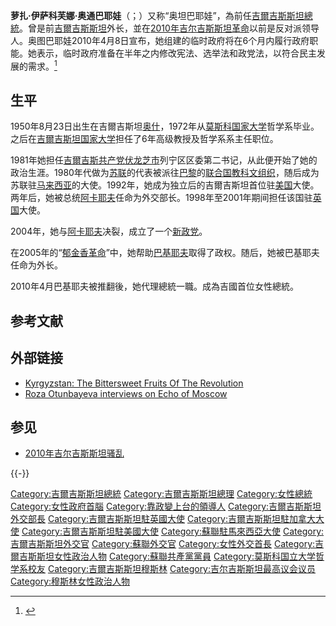 {{多個問題|
{{expand|time=2013-03-26T05:19:14+00:00}}
{{refimprove|time=2013-03-26T05:19:14+00:00}}
{{update|time=2013-03-26T05:19:14+00:00}}
}}
{{NoteTA
|1 = zh-cn:吉尔吉斯斯坦; zh-tw:吉爾吉斯; zh-hk:吉爾吉斯坦;
}}
{{Infobox Officeholder
|name          = 萝扎·伊萨科芙娜·奥通巴耶娃<br /><small>{{lang|ky|Роза Отунбаева}}</small>
|image         = File:Roza Otunbayeva in 2011.jpg
|office        = [[吉爾吉斯坦總統|吉爾吉斯坦總統]]
|primeminister = [[阿尔马兹别克·阿坦巴耶夫|阿尔马兹别克·阿坦巴耶夫]]<br>[[奧穆爾別克·巴巴諾夫|奧穆爾別克·巴巴諾夫]]{{small|（代理）}}<br>[[阿尔马兹别克·阿坦巴耶夫|阿尔马兹别克·阿坦巴耶夫]]
|term_start    = 2010年4月7日
|term_end      = 2011年12月1日
|predecessor   = [[库尔曼别克·巴基耶夫|库尔曼别克·巴基耶夫]]
|successor     = [[阿尔马兹别克·阿坦巴耶夫|阿尔马兹别克·阿坦巴耶夫]]
|birth_date    = {{birth date and age|1950|8|23}}
|birth_place   = {{USSR}}[[吉尔吉斯苏维埃社会主义共和国|吉尔吉斯苏维埃社会主义共和国]][[奥什|奥什]]
|death_date    = 
|death_place   = 
|party         = [[吉爾吉斯斯坦社會民主黨|吉爾吉斯斯坦社會民主黨]]
|alma_mater    = [[莫斯科国家大学|莫斯科国家大学]]
}}
'''萝扎·伊萨科芙娜·奥通巴耶娃'''（{{lang-ky|'''Роза Исаковна Отунбаева'''}}；{{bd|1950年|8月23日|catIdx=O}}）又称“奥坦巴耶娃”，為前任[[吉爾吉斯斯坦總統|吉爾吉斯斯坦總統]]。曾是前[[吉爾吉斯斯坦|吉爾吉斯斯坦]]外长，並在[[2010年吉尔吉斯斯坦革命|2010年吉尔吉斯斯坦革命]]以前是反对派领导人。奥图巴耶娃2010年4月8日宣布，她组建的临时政府将在6个月内履行政府职能。她表示，临时政府准备在半年之内修改宪法、选举法和政党法，以符合民主发展的需求。<ref>{{cite web|url = http://news.163.com/10/0409/01/63PSQPQC000146BC.html|title = 吉尔吉斯斯坦反对派称临时政府将履职半年|access-date = 2010-04-09|archive-url = https://web.archive.org/web/20100413043935/http://news.163.com/10/0409/01/63PSQPQC000146BC.html|archive-date = 2010-04-13|dead-url = yes}}</ref>

== 生平 ==
1950年8月23日出生在吉爾吉斯坦[[奥什|奥什]]，1972年从[[莫斯科国家大学|莫斯科国家大学]]哲学系毕业。之后在[[吉爾吉斯坦国家大学|吉爾吉斯坦国家大学]]担任了6年高级教授及哲学系系主任职位。

1981年她担任[[吉爾吉斯共产党|吉爾吉斯共产党]][[比什凱克|伏龙芝市]]列宁区区委第二书记，从此便开始了她的政治生涯。1980年代做为[[苏联|苏联]]的代表被派往[[巴黎|巴黎]]的[[联合国教科文组织|联合国教科文组织]]，随后成为苏联驻[[马来西亚|马来西亚]]的大使。1992年，她成为独立后的吉爾吉斯坦首位驻[[美国|美国]]大使。两年后，她被总统[[阿卡耶夫|阿卡耶夫]]任命为外交部长。1998年至2001年期间担任该国驻[[英国|英国]]大使。

2004年，她与[[阿斯卡爾·阿卡耶夫|阿卡耶夫]]决裂，成立了一个[[吉尔吉斯斯坦社会民主党|新政党]]。

在2005年的“[[郁金香革命|郁金香革命]]”中，她帮助[[库尔曼别克·巴基耶夫|巴基耶夫]]取得了政权。随后，她被巴基耶夫任命为外长。

2010年4月巴基耶夫被推翻後，她代理總統一職。成為吉國首位女性總統。

== 参考文献 ==
{{Reflist}}

== 外部链接 ==
* [http://www.rferl.org/content/article/1079676.html Kyrgyzstan: The Bittersweet Fruits Of The Revolution] {{Wayback|url=http://www.rferl.org/content/article/1079676.html |date=20100410171734 }}
* [http://echo.msk.ru/guests/10345/ Roza Otunbayeva interviews on Echo of Moscow] {{Wayback|url=http://echo.msk.ru/guests/10345/ |date=20100411052127 }} {{ru icon}}

== 参见 ==
* [[2010年吉尔吉斯斯坦骚乱|2010年吉尔吉斯斯坦骚乱]]

{{-}}
{{s-start}}
{{s-off}}
{{s-bef|before=[[库尔曼别克·巴基耶夫|巴基耶夫]]}}
{{s-ttl|title=[[吉爾吉斯斯坦總統|吉爾吉斯共和国总统]]|years=2010年 - 2011年}}
{{s-aft|after=[[阿尔马兹别克·阿坦巴耶夫|阿尔马兹别克·阿坦巴耶夫]]}}
{{s-bef|before=[[艾德南·卡拉巴耶夫|艾德南·卡拉巴耶夫]]}}
{{s-ttl|title=[[吉爾吉斯斯坦外交部|吉爾吉斯共和国外交部]]部长|years=1994年 - 1997年}}
{{s-aft|after=[[穆拉特别克·伊马纳利耶夫|穆拉特别克·伊马纳利耶夫]]}}
{{s-bef|before=[[穆拉特别克·伊马纳利耶夫|穆拉特别克·伊马纳利耶夫]]}}
{{s-ttl|title=吉爾吉斯共和国外交部部长|years=1992年}}
{{s-aft|after=[[艾德南·卡拉巴耶夫|艾德南·卡拉巴耶夫]]}}
{{s-end}}

{{DEFAULTSORT:Otunbayeva, Roza}}
[[Category:吉爾吉斯斯坦總統|Category:吉爾吉斯斯坦總統]]
[[Category:吉爾吉斯斯坦總理|Category:吉爾吉斯斯坦總理]]
[[Category:女性總統|Category:女性總統]]
[[Category:女性政府首腦|Category:女性政府首腦]]
[[Category:靠政變上台的領導人|Category:靠政變上台的領導人]]
[[Category:吉爾吉斯斯坦外交部長|Category:吉爾吉斯斯坦外交部長]]
[[Category:吉爾吉斯斯坦駐英國大使|Category:吉爾吉斯斯坦駐英國大使]]
[[Category:吉爾吉斯斯坦駐加拿大大使|Category:吉爾吉斯斯坦駐加拿大大使]]
[[Category:吉爾吉斯斯坦駐美國大使|Category:吉爾吉斯斯坦駐美國大使]]
[[Category:蘇聯駐馬來西亞大使|Category:蘇聯駐馬來西亞大使]]
[[Category:吉爾吉斯斯坦外交官|Category:吉爾吉斯斯坦外交官]]
[[Category:蘇聯外交官|Category:蘇聯外交官]]
[[Category:女性外交首長|Category:女性外交首長]]
[[Category:吉爾吉斯斯坦女性政治人物|Category:吉爾吉斯斯坦女性政治人物]]
[[Category:蘇聯共產黨黨員|Category:蘇聯共產黨黨員]]
[[Category:莫斯科国立大学哲学系校友|Category:莫斯科国立大学哲学系校友]]
[[Category:吉爾吉斯斯坦穆斯林|Category:吉爾吉斯斯坦穆斯林]]
[[Category:吉尔吉斯斯坦最高议会议员|Category:吉尔吉斯斯坦最高议会议员]]
[[Category:穆斯林女性政治人物|Category:穆斯林女性政治人物]]